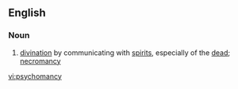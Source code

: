 ==English==

===Noun===
{{en-noun|-}}

# [[divination]] by communicating with [[spirit]]s, especially of the [[dead]]; [[necromancy]]

[[vi:psychomancy]]